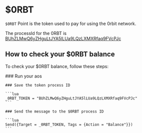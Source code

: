 
# $0RBT

`$0RBT` Point is the token used to pay for using the 0rbit network.

The processId for the 0RBT is [BUhZLMwQ6yZHguLtJYA5lLUa9LQzLXMXRfaq9FVcPJc](https://www.ao.link/token/BUhZLMwQ6yZHguLtJYA5lLUa9LQzLXMXRfaq9FVcPJc)

## How to check your $0RBT balance

To check your $0RBT balance, follow these steps:

<Steps>
    ### Run your aos
    

    ### Save the token process ID 
    
    ```lua
    _0RBT_TOKEN = "BUhZLMwQ6yZHguLtJYA5lLUa9LQzLXMXRfaq9FVcPJc"
    ```

    ### Send the message to the $0RBT process ID
    
    ```lua
    Send({Target = _0RBT_TOKEN, Tags = {Action = "Balance"}})
    ```
</Steps>